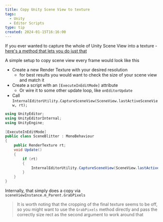 ```yaml
---
title: Copy Unity Scene View to texture
tags:
  - Unity
  - Editor Scripts
type: tip
created: 2024-01-15T16:16:00
---
```

If you ever wanted to capture the whole of Unity Scene View into a texture - [here's a method that lets you do just that](https://github.com/Unity-Technologies/UnityCsReference/blob/master/Editor/Mono/InternalEditorUtility.cs#L670)

A simple setup to copy scene view every frame would look like this
- Create a new Render Texture with your desired resolution 
    - for best results you would want to check the size of your scene view and match it
- Create a script with an `[ExecuteInEditMode]` attribute
    - Or wire it to some other update loop, like `onEditorUpdate`
- Call `InternalEditorUtility.CaptureSceneView(SceneView.lastActiveSceneView, rt);`
```cs
using UnityEditor;  
using UnityEditorInternal;  
using UnityEngine;  
  
[ExecuteInEditMode]  
public class SceneBlitter : MonoBehaviour  
{  
    public RenderTexture rt;  
    void Update()  
    {
        if (rt)  
        {
            InternalEditorUtility.CaptureSceneView(SceneView.lastActiveSceneView, rt);  
        }
    }
}
```

Internally, that simply does a copy via `sceneViewInstance.m_Parent.GrabPixels`

> It is worth noting that the cropping of the final texture seems to be off, so you might want to use the `GrabPixels` method directly and pass the correctly size rect as the second argument to work around that
